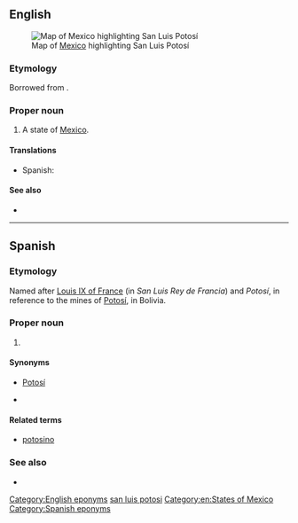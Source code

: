 ==English==
[[File:Mexico map, MX-SLP.svg|thumb|Map of [[Mexico]] highlighting San Luis Potosí]]

===Etymology===
Borrowed from {{bor|en|es|San Luis Potosí|notext=1}}.

===Proper noun===
{{en-proper noun|head=San Luis Potosí}}

# A state of [[Mexico]].

====Translations====
{{trans-top|state of Mexico}}
* Spanish: {{t+|es|San Luis Potosí|f}}
{{trans-mid}}
{{trans-bottom}}

====See also====
* {{pedialite}}

[[Category:English eponyms]]
[[Category:English terms spelled with Í|san luis potosi]]
[[Category:en:States of Mexico]]

----

==Spanish==

===Etymology===
Named after [[w:Louis IX of France|Louis IX of France]] (in {{etyl|es|-}} ''San Luis Rey de Francia'') and ''Potosí'', in reference to the mines of [[w:Potosí|Potosí]], in Bolivia.

===Proper noun===
{{es-proper noun|f}}

# {{place|es|state|c/Mexico}}

====Synonyms====
* [[Potosí]]
* {{l|es|SL}} {{qualifier|abbreviation}}

====Related terms====
* [[potosino]]

===See also===
* {{pedialite|lang=es}}

[[Category:Spanish eponyms]]